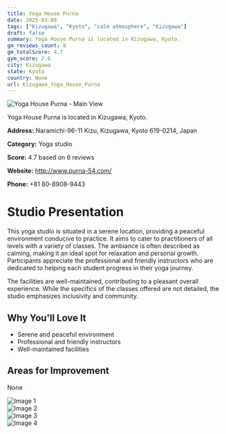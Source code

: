 ```yaml
---
title: Yoga House Purna
date: 2025-03-08
tags: ["Kizugawa", "Kyoto", "calm atmosphere", "Kizugawa"]  
draft: false
summary: Yoga House Purna is located in Kizugawa, Kyoto.
gm_reviews_count: 6
gm_totalScore: 4.7
gym_score: 2.6
city: Kizugawa
state: Kyoto
country: None
url: Kizugawa_Yoga_House_Purna
---
```


<div className="aspect-[16/9] relative my-8">
  <img 
    src="https://lh5.googleusercontent.com/p/AF1QipP2Jn7V9LtcDmtZFdf2YDwZ8iXK3fuOfMdSadQe=w1920-h1080-k-no"
    alt="Yoga House Purna - Main View"
    className="object-cover absolute inset-0 w-full h-full rounded-lg"
  />
</div>

Yoga House Purna is located in Kizugawa, Kyoto.

**Address:** Naramichi-96-11 Kizu, Kizugawa, Kyoto 619-0214, Japan

**Category:** Yoga studio

**Score:** 4.7 based on 6 reviews

**Website:** http://www.purna-54.com/

**Phone:** +81 80-8908-9443

# Studio Presentation

This yoga studio is situated in a serene location, providing a peaceful environment conducive to practice. It aims to cater to practitioners of all levels with a variety of classes. The ambiance is often described as calming, making it an ideal spot for relaxation and personal growth. Participants appreciate the professional and friendly instructors who are dedicated to helping each student progress in their yoga journey.

The facilities are well-maintained, contributing to a pleasant overall experience. While the specifics of the classes offered are not detailed, the studio emphasizes inclusivity and community.

## Why You'll Love It

- Serene and peaceful environment
- Professional and friendly instructors
- Well-maintained facilities

## Areas for Improvement

None

<div className="grid grid-cols-1 xl:grid-cols-2 gap-4 my-8">
<div className="aspect-[4/3] relative"><img src="https://lh5.googleusercontent.com/p/AF1QipMdlxseUYUJqQrV4TwTuQY-iZmc_lpNj5dLO2KF=w1920-h1080-k-no" alt="Image 1" className="object-cover absolute inset-0 w-full h-full rounded-lg" /></div>
<div className="aspect-[4/3] relative"><img src="https://lh5.googleusercontent.com/p/AF1QipN_cN2DbRAksiSiiKjgWxjYlu0aFtLqc8BCSRQE=w1920-h1080-k-no" alt="Image 2" className="object-cover absolute inset-0 w-full h-full rounded-lg" /></div>
<div className="aspect-[4/3] relative"><img src="https://lh5.googleusercontent.com/p/AF1QipMrb4O3Jakv3WnOeSwZtoZL-Ui46vwILIdQamQu=w1920-h1080-k-no" alt="Image 3" className="object-cover absolute inset-0 w-full h-full rounded-lg" /></div>
<div className="aspect-[4/3] relative"><img src="https://lh5.googleusercontent.com/p/AF1QipNU8T9KVq_WAp2W9tXF_mmDtcRpy1MnSD-a3GZp=w1920-h1080-k-no" alt="Image 4" className="object-cover absolute inset-0 w-full h-full rounded-lg" /></div>
</div>